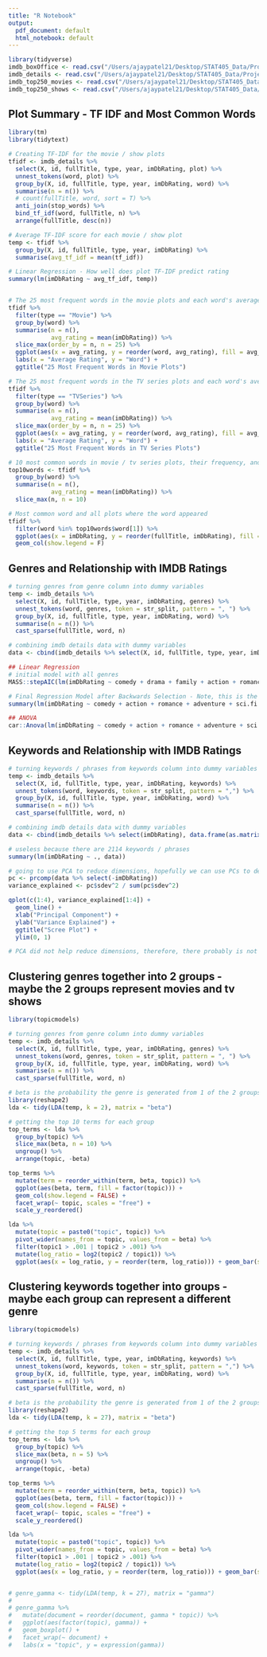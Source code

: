 ```yaml
---
title: "R Notebook"
output:
  pdf_document: default
  html_notebook: default
---
```


<!-- ```{r} -->
<!-- library(tidyverse) -->
<!-- library(RMySQL) -->

<!-- drv <- dbDriver("MySQL") -->

<!-- xdbsock <- "" -->

<!-- xdbuser <- Sys.getenv("MAS405_AWS_AM_DB_ROUSER_USER") -->
<!-- xpw     <- Sys.getenv("MAS405_AWS_AM_DB_ROUSER_PW") -->
<!-- xdbname <- Sys.getenv("MAS405_AWS_AM_DB_ROUSER_DBNAME") -->
<!-- xdbhost <- Sys.getenv("MAS405_AWS_AM_DB_ROUSER_HOST") -->
<!-- xdbport <- as.integer(Sys.getenv("MAS405_AWS_AM_DB_ROUSER_PORT")) -->

<!-- ### establish connection with Dave's DB -->

<!-- con <- dbConnect(drv, user=xdbuser, password=xpw, dbname=xdbname, host=xdbhost, port=xdbport, unix.sock=xdbsock) -->

<!-- ################## get info -->
<!-- dbListTables(con) -->
<!-- ``` -->


<!-- ```{r} -->
<!-- imdb_boxOffice <- dbGetQuery(con, "SELECT * FROM imdb_boxOffice") -->
<!-- imdb_details <- dbGetQuery(con, "SELECT * FROM imdb_details") -->
<!-- imdb_top250_movies <- dbGetQuery(con, "SELECT * FROM imdb_top250_movies") -->
<!-- imdb_top250_shows <- dbGetQuery(con, "SELECT * FROM imdb_top250_shows") -->

<!-- dbDisconnect(con) -->

<!-- write.csv(imdb_boxOffice, "/Users/ajaypatel21/Desktop/STAT405_Data/Project/imdb_boxOffice.csv") -->
<!-- write.csv(imdb_details, "/Users/ajaypatel21/Desktop/STAT405_Data/Project/imdb_details.csv") -->
<!-- write.csv(imdb_top250_movies, "/Users/ajaypatel21/Desktop/STAT405_Data/Project/imdb_top250_movies.csv") -->
<!-- write.csv(imdb_top250_shows, "/Users/ajaypatel21/Desktop/STAT405_Data/Project/imdb_top250_shows.csv") -->
<!-- ``` -->


```r
library(tidyverse)
imdb_boxOffice <- read.csv("/Users/ajaypatel21/Desktop/STAT405_Data/Project/imdb_boxOffice.csv")
imdb_details <- read.csv("/Users/ajaypatel21/Desktop/STAT405_Data/Project/imdb_details.csv")
imdb_top250_movies <- read.csv("/Users/ajaypatel21/Desktop/STAT405_Data/Project/imdb_top250_movies.csv")
imdb_top250_shows <- read.csv("/Users/ajaypatel21/Desktop/STAT405_Data/Project/imdb_top250_shows.csv")
```


## Plot Summary - TF IDF and Most Common Words
```r
library(tm)
library(tidytext)

# Creating TF-IDF for the movie / show plots
tfidf <- imdb_details %>%
  select(X, id, fullTitle, type, year, imDbRating, plot) %>%
  unnest_tokens(word, plot) %>%
  group_by(X, id, fullTitle, type, year, imDbRating, word) %>%
  summarise(n = n()) %>%
  # count(fullTitle, word, sort = T) %>%
  anti_join(stop_words) %>%
  bind_tf_idf(word, fullTitle, n) %>%
  arrange(fullTitle, desc(n))

# Average TF-IDF score for each movie / show plot
temp <- tfidf %>%
  group_by(X, id, fullTitle, type, year, imDbRating) %>%
  summarise(avg_tf_idf = mean(tf_idf))

# Linear Regression - How well does plot TF-IDF predict rating
summary(lm(imDbRating ~ avg_tf_idf, temp))


# The 25 most frequent words in the movie plots and each word's average IMDB score
tfidf %>%
  filter(type == "Movie") %>%
  group_by(word) %>%
  summarise(n = n(),
            avg_rating = mean(imDbRating)) %>%
  slice_max(order_by = n, n = 25) %>%
  ggplot(aes(x = avg_rating, y = reorder(word, avg_rating), fill = avg_rating)) + geom_col(show.legend = F) + 
  labs(x = "Average Rating", y = "Word") + 
  ggtitle("25 Most Frequent Words in Movie Plots")

# The 25 most frequent words in the TV series plots and each word's average IMDB score
tfidf %>%
  filter(type == "TVSeries") %>%
  group_by(word) %>%
  summarise(n = n(),
            avg_rating = mean(imDbRating)) %>%
  slice_max(order_by = n, n = 25) %>%
  ggplot(aes(x = avg_rating, y = reorder(word, avg_rating), fill = avg_rating)) + geom_col(show.legend = F) + 
  labs(x = "Average Rating", y = "Word") + 
  ggtitle("25 Most Frequent Words in TV Series Plots")

# 10 most common words in movie / tv series plots, their frequency, and average rating
top10words <- tfidf %>%
  group_by(word) %>%
  summarise(n = n(),
            avg_rating = mean(imDbRating)) %>%
  slice_max(n, n = 10)

# Most common word and all plots where the word appeared
tfidf %>%
  filter(word %in% top10words$word[1]) %>%
  ggplot(aes(x = imDbRating, y = reorder(fullTitle, imDbRating), fill = word)) + 
  geom_col(show.legend = F)

```


## Genres and Relationship with IMDB Ratings
```r
# turning genres from genre column into dummy variables
temp <- imdb_details %>%
  select(X, id, fullTitle, type, year, imDbRating, genres) %>%
  unnest_tokens(word, genres, token = str_split, pattern = ", ") %>%
  group_by(X, id, fullTitle, type, year, imDbRating, word) %>%
  summarise(n = n()) %>%
  cast_sparse(fullTitle, word, n)

# combining imdb details data with dummy variables
data <- cbind(imdb_details %>% select(X, id, fullTitle, type, year, imDbRating, genres), data.frame(as.matrix(temp)))

## Linear Regression
# initial model with all genres
MASS::stepAIC(lm(imDbRating ~ comedy + drama + family + action + romance + adventure + sci.fi + biography + history + crime + mystery + thriller + fantasy + war + film.noir + western + musical + horror + music + animation + documentary + sport + game.show + reality.tv + news + short + talk.show, data), direction = "backward", trace = F)

# Final Regression Model after Backwards Selection - Note, this is the same as doing car::Anova
summary(lm(imDbRating ~ comedy + action + romance + adventure + sci.fi + biography + thriller + fantasy + animation + documentary, data))

## ANOVA
car::Anova(lm(imDbRating ~ comedy + action + romance + adventure + sci.fi + biography + thriller + fantasy + animation + documentary, data))
```


## Keywords and Relationship with IMDB Ratings
```r
# turning keywords / phrases from keywords column into dummy variables
temp <- imdb_details %>%
  select(X, id, fullTitle, type, year, imDbRating, keywords) %>%
  unnest_tokens(word, keywords, token = str_split, pattern = ",") %>%
  group_by(X, id, fullTitle, type, year, imDbRating, word) %>%
  summarise(n = n()) %>%
  cast_sparse(fullTitle, word, n)

# combining imdb details data with dummy variables
data <- cbind(imdb_details %>% select(imDbRating), data.frame(as.matrix(temp)))

# useless because there are 2114 keywords / phrases
summary(lm(imDbRating ~ ., data))

# going to use PCA to reduce dimensions, hopefully we can use PCs to describe relationship between keywords / phrases and imdb ratings
pc <- prcomp(data %>% select(-imDbRating))
variance_explained <- pc$sdev^2 / sum(pc$sdev^2)

qplot(c(1:4), variance_explained[1:4]) + 
  geom_line() + 
  xlab("Principal Component") + 
  ylab("Variance Explained") +
  ggtitle("Scree Plot") +
  ylim(0, 1)

# PCA did not help reduce dimensions, therefore, there probably is not a relationship between keywords / phrases and imdb score
```


## Clustering genres together into 2 groups - maybe the 2 groups represent movies and tv shows
```r
library(topicmodels)

# turning genres from genre column into dummy variables
temp <- imdb_details %>%
  select(X, id, fullTitle, type, year, imDbRating, genres) %>%
  unnest_tokens(word, genres, token = str_split, pattern = ", ") %>%
  group_by(X, id, fullTitle, type, year, imDbRating, word) %>%
  summarise(n = n()) %>%
  cast_sparse(fullTitle, word, n)

# beta is the probability the genre is generated from 1 of the 2 groups
library(reshape2)
lda <- tidy(LDA(temp, k = 2), matrix = "beta")

# getting the top 10 terms for each group 
top_terms <- lda %>%
  group_by(topic) %>%
  slice_max(beta, n = 10) %>% 
  ungroup() %>%
  arrange(topic, -beta)

top_terms %>%
  mutate(term = reorder_within(term, beta, topic)) %>%
  ggplot(aes(beta, term, fill = factor(topic))) +
  geom_col(show.legend = FALSE) +
  facet_wrap(~ topic, scales = "free") +
  scale_y_reordered()

lda %>%
  mutate(topic = paste0("topic", topic)) %>%
  pivot_wider(names_from = topic, values_from = beta) %>% 
  filter(topic1 > .001 | topic2 > .001) %>%
  mutate(log_ratio = log2(topic2 / topic1)) %>%
  ggplot(aes(x = log_ratio, y = reorder(term, log_ratio))) + geom_bar(stat = "identity")
```


## Clustering keywords together into groups - maybe each group can represent a different genre
```r
library(topicmodels)

# turning keywords / phrases from keywords column into dummy variables
temp <- imdb_details %>%
  select(X, id, fullTitle, type, year, imDbRating, keywords) %>%
  unnest_tokens(word, keywords, token = str_split, pattern = ",") %>%
  group_by(X, id, fullTitle, type, year, imDbRating, word) %>%
  summarise(n = n()) %>%
  cast_sparse(fullTitle, word, n)

# beta is the probability the genre is generated from 1 of the 2 groups
library(reshape2)
lda <- tidy(LDA(temp, k = 27), matrix = "beta")

# getting the top 5 terms for each group 
top_terms <- lda %>%
  group_by(topic) %>%
  slice_max(beta, n = 5) %>% 
  ungroup() %>%
  arrange(topic, -beta)

top_terms %>%
  mutate(term = reorder_within(term, beta, topic)) %>%
  ggplot(aes(beta, term, fill = factor(topic))) +
  geom_col(show.legend = FALSE) +
  facet_wrap(~ topic, scales = "free") +
  scale_y_reordered()

lda %>%
  mutate(topic = paste0("topic", topic)) %>%
  pivot_wider(names_from = topic, values_from = beta) %>% 
  filter(topic1 > .001 | topic2 > .001) %>%
  mutate(log_ratio = log2(topic2 / topic1)) %>%
  ggplot(aes(x = log_ratio, y = reorder(term, log_ratio))) + geom_bar(stat = "identity")


# genre_gamma <- tidy(LDA(temp, k = 27), matrix = "gamma")
# 
# genre_gamma %>%
#   mutate(document = reorder(document, gamma * topic)) %>%
#   ggplot(aes(factor(topic), gamma)) +
#   geom_boxplot() +
#   facet_wrap(~ document) +
#   labs(x = "topic", y = expression(gamma))
```







